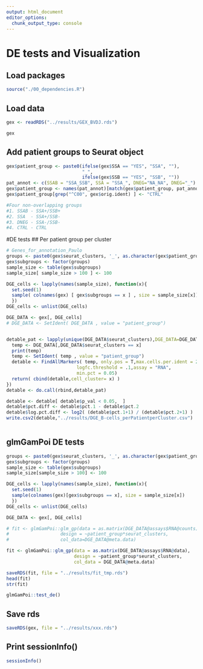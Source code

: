 ```yaml
---
output: html_document
editor_options: 
  chunk_output_type: console
---
```

# DE tests and Visualization {#DE-tests}

## Load packages

```r

source("./00_dependencies.R")

```


## Load data

```r

gex <- readRDS("../results/GEX_BVDJ.rds")

gex

```


## Add patient groups to Seurat object

```r

gex$patient_group <- paste0(ifelse(gex$SSA == "YES", "SSA", ""), 
                            "_", 
                            ifelse(gex$SSB == "YES", "SSB", ""))
pat_annot <- c(SSAB = "SSA_SSB", SSA = "SSA_", DNEG="NA_NA", DNEG="_")
gex$patient_group <- names(pat_annot)[match(gex$patient_group, pat_annot)]
gex$patient_group[grep("^C00", gex$orig.ident) ] <- "CTRL"

#Four non-overlapping groups
#1. SSAB - SSA+/SSB+
#2. SSA  - SSA+/SSB-
#3. DNEG - SSA-/SSB-
#4. CTRL - CTRL


```


#DE tests
## Per patient group per cluster

```r

# Genes_for_annotation_Paulo
groups <- paste0(gex$seurat_clusters, '_', as.character(gex$patient_group) )
gex$subgroups <- factor(groups)
sample_size <- table(gex$subgroups)
sample_size[ sample_size > 100 ] <- 100

DGE_cells <- lapply(names(sample_size), function(x){ 
  set.seed(1)
  sample( colnames(gex) [ gex$subgroups == x ] , size = sample_size[x])
  })
DGE_cells <- unlist(DGE_cells)

DGE_DATA <- gex[, DGE_cells]
# DGE_DATA <- SetIdent( DGE_DATA , value = "patient_group")


detable_pat <- lapply(unique(DGE_DATA$seurat_clusters),DGE_DATA=DGE_DATA, function(x,DGE_DATA){ 
  temp <- DGE_DATA[,DGE_DATA$seurat_clusters == x]
  print(temp)
  temp <- SetIdent( temp , value = "patient_group")
  detable <- FindAllMarkers( temp, only.pos = T,max.cells.per.ident = 200,
                          logfc.threshold = .1,assay = "RNA",
                          min.pct = 0.05)
  return( cbind(detable,cell_cluster= x) )
})
detable <- do.call(rbind,detable_pat)

detable <- detable[ detable$p_val < 0.05,  ]
detable$pct.diff <- detable$pct.1 - detable$pct.2
detable$log.pct.diff <- log2( (detable$pct.1+1) / (detable$pct.2+1) )
write.csv2(detable,"../results/DGE_B-cells_perPatientperCluster.csv")



```


## glmGamPoi DE tests

```r

groups <- paste0(gex$seurat_clusters, '_', as.character(gex$patient_group))
gex$subgroups <- factor(groups)
sample_size <- table(gex$subgroups)
sample_size[sample_size > 100] <- 100

DGE_cells <- lapply(names(sample_size), function(x){ 
  set.seed(1)
  sample(colnames(gex)[gex$subgroups == x], size = sample_size[x])
  })
DGE_cells <- unlist(DGE_cells)

DGE_DATA <- gex[, DGE_cells]

# fit <- glmGamPoi::glm_gp(data = as.matrix(DGE_DATA@assays$RNA@counts),
#                   design = ~patient_group*seurat_clusters,
#                   col_data=DGE_DATA@meta.data)

fit <- glmGamPoi::glm_gp(data = as.matrix(DGE_DATA@assays$RNA@data),
                         design = ~patient_group*seurat_clusters,
                         col_data = DGE_DATA@meta.data)

saveRDS(fit, file = "../results/fit_tmp.rds")
head(fit)
str(fit)

glmGamPoi::test_de()


```

## Save rds 

```r

saveRDS(gex, file = "../results/xxx.rds")

```


## Print sessionInfo()

```r

sessionInfo()

```



